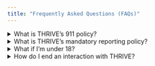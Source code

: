 ```yaml
---
title: "Frequently Asked Questions (FAQs)"
---
```


<details>
  <summary>What is THRIVE's 911 policy?</summary>
  <br>
  <p>THRIVE Lifeline does not call emergency services for people that are at 
  risk of harming themselves without their consent. 
  However, we are obligated to report credible threats of homicide to the 
  proper authorities if deescalation isn't possible.</p>
  <br>
</details>


<details>
  <summary>What is THRIVE's mandatory reporting policy?</summary>
  <br>
  <p>We are mandated reporters for child abuse and elder abuse. 
  Being a mandated reporter means that we will file a report if you share 
  specific details necessary for filing that report. 
  Whether or not you share this information is completely voluntary.</p>
  <br>
</details>

<details>
  <summary>What if I'm under 18?</summary>
  <br>
  <p>For legal reasons, THRIVE Lifeline serves people that are 18 years of age 
  or older. If you are under 18 and need support, we recommend reaching out to 
  [Boys Town National Hotline](https://www.boystown.org/hotline/Pages/default.aspx) 
  (call <a href="tel:+18004483000">+1.800.448.3000</a> or text VOICE to 
  <a href="sms:20121&body=VOICE">20121</a>). 
  If you are a minor and are seeking support for LGBTQ+ issues, we recommend 
  reaching out to [**The Trevor Project**](https://www.thetrevorproject.org/) 
  (call <a href="tel:+18664887386">+1.866.488.7386</a> or text START to <a href="sms:678678&body=START">678-678</a>).</p>
  <br>
</details>

<details>
  <summary>How do I end an interaction with THRIVE?</summary>
  <br>
  <p>You can text "STOP" to end a conversation at any time. 
  Our Crisis Responders will not respond further, and there will not be a 
  message verifying that you have decided to stop messaging us. 
  If you otherwise share that you're now busy and need to go, we will end the 
  conversation.</p>
  <br>
</details>
